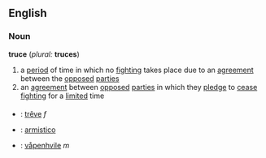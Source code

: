 ==English==
===Noun===
'''truce''' (''plural:'' '''truces''')
# a [[period]] of time in which no [[fight]]ing takes place due to an [[agreement]] between the [[oppose]]d [[party|parties]]
# an [[agreement]] between [[oppose]]d [[party|parties]] in which they [[pledge]] to [[cease]] [[fight]]ing for a [[limit]]ed time

===={{trans}}====

* {{fr}} : [[trêve]] ''f''
* {{io}} : [[armistico]]
* {{no}} : [[våpenhvile]] ''m''
